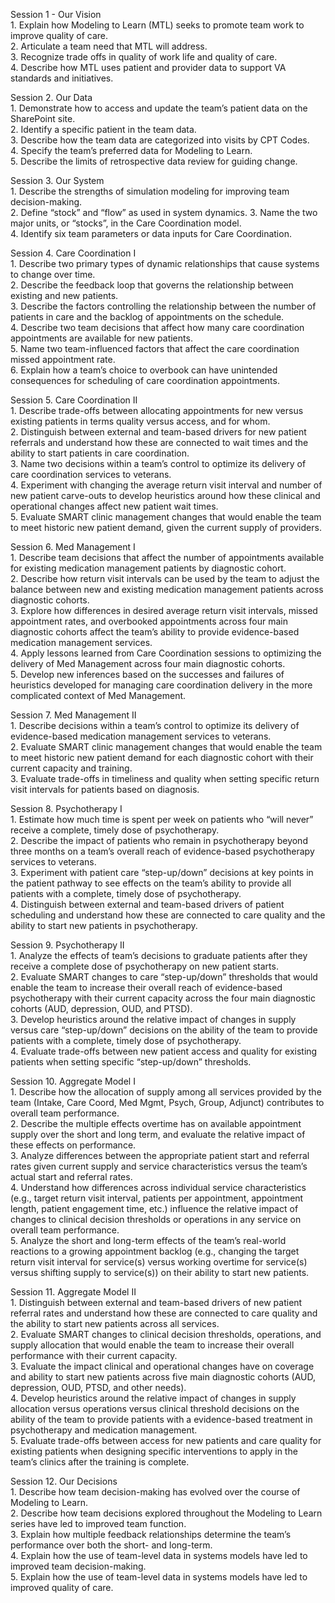 Session 1 - Our Vision  
1.	Explain how Modeling to Learn (MTL) seeks to promote team work to improve quality of care.  
2.	Articulate a team need that MTL will address.  
3.	Recognize trade offs in quality of work life and quality of care.  
4.	Describe how MTL uses patient and provider data to support VA standards and initiatives.  

Session 2. Our Data  
1.	Demonstrate how to access and update the team’s patient data on the SharePoint site.  
2.	Identify a specific patient in the team data.  
3.	Describe how the team data are categorized into visits by CPT Codes.  
4.	Specify the team’s preferred data for Modeling to Learn.  
5.	Describe the limits of retrospective data review for guiding change.  

Session 3. Our System  
1.	Describe the strengths of simulation modeling for improving team decision-making.  
2.	Define "stock" and "flow" as used in system dynamics.
3.  Name the two major units, or "stocks", in the Care Coordination model.   
4.	Identify six team parameters or data inputs for Care Coordination.  

Session 4. Care Coordination I  
1.	Describe two primary types of dynamic relationships that cause systems to change over time.  
2.	Describe the feedback loop that governs the relationship between existing and new patients.  
3.	Describe the factors controlling the relationship between the number of patients in care and the backlog of appointments on the schedule.  
4.	Describe two team decisions that affect how many care coordination appointments are available for new patients.  
5.	Name two team-influenced factors that affect the care coordination missed appointment rate.  
6.	Explain how a team’s choice to overbook can have unintended consequences for scheduling of care coordination appointments.  

Session 5. Care Coordination II  
1.	Describe trade-offs between allocating appointments for new versus existing patients in terms quality versus access, and for whom.  
2.	Distinguish between external and team-based drivers for new patient referrals and understand how these are connected to wait times and the ability to start patients in care coordination.  
3.	Name two decisions within a team’s control to optimize its delivery of care coordination services to veterans.  
4.	Experiment with changing the average return visit interval and number of new patient carve-outs to develop heuristics around how these clinical and operational changes affect new patient wait times.   
5.	Evaluate SMART clinic management changes that would enable the team to meet historic new patient demand, given the current supply of providers.  

Session 6. Med Management I  
1.	Describe team decisions that affect the number of appointments available for existing medication management patients by diagnostic cohort.  
2.	Describe how return visit intervals can be used by the team to adjust the balance between new and existing medication management patients across diagnostic cohorts.  
3.	Explore how differences in desired average return visit intervals, missed appointment rates, and overbooked appointments across four main diagnostic cohorts affect the team’s ability to provide evidence-based medication management services.  
4.	Apply lessons learned from Care Coordination sessions to optimizing the delivery of Med Management across four main diagnostic cohorts.  
5.	Develop new inferences based on the successes and failures of heuristics developed for managing care coordination delivery in the more complicated context of Med Management.  

Session 7. Med Management II  
1.	Describe decisions within a team’s control to optimize its delivery of evidence-based medication management services to veterans.  
2.	Evaluate SMART clinic management changes that would enable the team to meet historic new patient demand for each diagnostic cohort with their current capacity and training.  
3.	Evaluate trade-offs in timeliness and quality when setting specific return visit intervals for patients based on diagnosis.   

Session 8. Psychotherapy I  
1.	Estimate how much time is spent per week on patients who “will never” receive a complete, timely dose of psychotherapy.  
2.	Describe the impact of patients who remain in psychotherapy beyond three months on a team’s overall reach of evidence-based psychotherapy services to veterans.   
3.	Experiment with patient care “step-up/down” decisions at key points in the patient pathway to see effects on the team’s ability to provide all patients with a complete, timely dose of psychotherapy.   
4.	Distinguish between external and team-based drivers of patient scheduling and understand how these are connected to care quality and the ability to start new patients in psychotherapy.  

Session 9. Psychotherapy II  
1.	Analyze the effects of team’s decisions to graduate patients after they receive a complete dose of psychotherapy on new patient starts.  
2.	Evaluate SMART changes to care “step-up/down” thresholds that would enable the team to increase their overall reach of evidence-based psychotherapy with their current capacity across the four main diagnostic cohorts (AUD, depression, OUD, and PTSD).  
3.	Develop heuristics around the relative impact of changes in supply versus care “step-up/down” decisions on the ability of the team to provide patients with a complete, timely dose of psychotherapy.  
4.	Evaluate trade-offs between new patient access and quality for existing patients when setting specific “step-up/down” thresholds.  

Session 10. Aggregate Model I  
1.	Describe how the allocation of supply among all services provided by the team (Intake, Care Coord, Med Mgmt, Psych, Group, Adjunct) contributes to overall team performance.  
2.	Describe the multiple effects overtime has on available appointment supply over the short and long term, and evaluate the relative impact of these effects on performance.  
3.	Analyze differences between the appropriate patient start and referral rates given current supply and service characteristics versus the team’s actual start and referral rates.  
4.	Understand how differences across individual service characteristics (e.g., target return visit interval, patients per appointment, appointment length, patient engagement time, etc.) influence the relative impact of changes to clinical decision thresholds or operations in any service on overall team performance.   
5.	Analyze the short and long-term effects of the team’s real-world reactions to a growing appointment backlog (e.g., changing the target return visit interval for service(s) versus working overtime for service(s) versus shifting supply to service(s)) on their ability to start new patients.  


Session 11. Aggregate Model II  
1.	Distinguish between external and team-based drivers of new patient referral rates and understand how these are connected to care quality and the ability to start new patients across all services.  
2.	Evaluate SMART changes to clinical decision thresholds, operations, and supply allocation that would enable the team to increase their overall performance with their current capacity.  
3.	Evaluate the impact clinical and operational changes have on coverage and ability to start new patients across five main diagnostic cohorts (AUD, depression, OUD, PTSD, and other needs).   
4.	Develop heuristics around the relative impact of changes in supply allocation versus operations versus clinical threshold decisions on the ability of the team to provide patients with a evidence-based treatment in psychotherapy and medication management.  
5.	Evaluate trade-offs between access for new patients and care quality for existing patients when designing specific interventions to apply in the team’s clinics after the training is complete.  

Session 12. Our Decisions  
1.	Describe how team decision-making has evolved over the course of Modeling to Learn.  
2.	Describe how team decisions explored throughout the Modeling to Learn series have led to improved team function.   
3.	Explain how multiple feedback relationships determine the team’s performance over both the short- and long-term.  
4.	Explain how the use of team-level data in systems models have led to improved team decision-making.  
5.	Explain how the use of team-level data in systems models have led to improved quality of care.  
